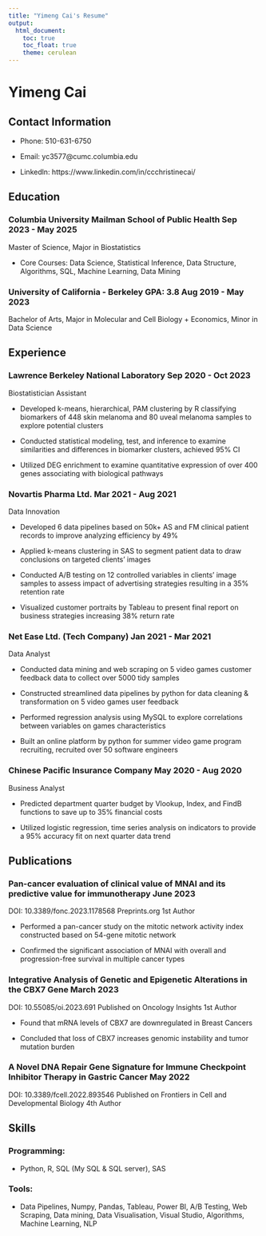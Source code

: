 ```yaml
---
title: "Yimeng Cai's Resume"
output: 
  html_document:
    toc: true
    toc_float: true
    theme: cerulean
---
```

# Yimeng Cai

## Contact Information

- Phone: 510-631-6750

- Email: yc3577@cumc.columbia.edu

- Linkedln: https://www.linkedin.com/in/ccchristinecai/

## Education

### Columbia University Mailman School of Public Health                               Sep 2023 - May 2025

Master of Science, Major in Biostatistics

- Core Courses: Data Science, Statistical Inference, Data Structure, Algorithms, SQL, Machine Learning, Data Mining

### University of California - Berkeley GPA: 3.8                                      Aug 2019 - May 2023

Bachelor of Arts, Major in Molecular and Cell Biology + Economics, Minor in Data Science                

## Experience
### Lawrence Berkeley National Laboratory                                             Sep 2020 - Oct 2023
Biostatistician Assistant        

- Developed k-means, hierarchical, PAM clustering by R classifying biomarkers of 448 skin melanoma and 80 uveal melanoma samples to explore potential clusters

- Conducted statistical modeling, test, and inference to examine similarities and differences in biomarker clusters, achieved 95% CI

- Utilized DEG enrichment to examine quantitative expression of over 400 genes associating with biological pathways

### Novartis Pharma Ltd.                                                              Mar 2021 - Aug 2021
Data Innovation 

- Developed 6 data pipelines based on 50k+ AS and FM clinical patient records to improve analyzing efficiency by 49%

- Applied k-means clustering in SAS to segment patient data to draw conclusions on targeted clients’ images

- Conducted A/B testing on 12 controlled variables in clients’ image samples to assess impact of advertising strategies resulting in a 35% retention rate

- Visualized customer portraits by Tableau to present final report on business strategies increasing 38% return rate

### Net Ease Ltd. (Tech Company)                                                      Jan 2021 - Mar 2021
Data Analyst

- Conducted data mining and web scraping on 5 video games customer feedback data to collect over 5000 tidy samples

- Constructed streamlined data pipelines by python for data cleaning & transformation on 5 video games user feedback

- Performed regression analysis using MySQL to explore correlations between variables on games characteristics

- Built an online platform by python for summer video game program recruiting, recruited over 50 software engineers

### Chinese Pacific Insurance Company                                                 May 2020 - Aug 2020
Business Analyst

- Predicted department quarter budget by Vlookup, Index, and FindB functions to save up to 35% financial costs 

- Utilized logistic regression, time series analysis on indicators to provide a 95% accuracy fit on next quarter data trend


## Publications
### Pan-cancer evaluation of clinical value of MNAI and its predictive value for immunotherapy  June 2023 
DOI: 10.3389/fonc.2023.1178568  Preprints.org                                                 1st Author

- Performed a pan-cancer study on the mitotic network activity index constructed based on 54-gene mitotic network

- Confirmed the significant association of MNAI with overall and progression-free survival in multiple cancer types

### Integrative Analysis of Genetic and Epigenetic Alterations in the CBX7 Gene               March 2023                                                                 
DOI: 10.55085/oi.2023.691  Published on Oncology Insights                                     1st Author

- Found that mRNA levels of CBX7 are downregulated in Breast Cancers

- Concluded that loss of CBX7 increases genomic instability and tumor mutation burden

### A Novel DNA Repair Gene Signature for Immune Checkpoint Inhibitor Therapy in Gastric Cancer  May 2022                                                              
DOI: 10.3389/fcell.2022.893546 Published on Frontiers in Cell and Developmental Biology       4th Author     

## Skills

### Programming: 

- Python, R, SQL (My SQL & SQL server), SAS

### Tools: 

- Data Pipelines, Numpy, Pandas, Tableau, Power BI, A/B Testing, Web Scraping, Data mining, Data Visualisation, Visual Studio, Algorithms, Machine Learning, NLP
